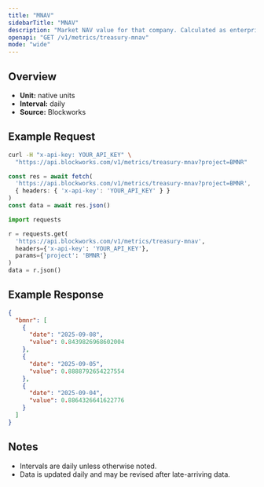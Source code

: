 ```yaml
---
title: "MNAV"
sidebarTitle: "MNAV"
description: "Market NAV value for that company. Calculated as enterprise value / NAV"
openapi: "GET /v1/metrics/treasury-mnav"
mode: "wide"
---
```


## Overview

- **Unit:** native units
- **Interval:** daily
- **Source:** Blockworks

## Example Request

<CodeGroup>

```bash cURL
curl -H "x-api-key: YOUR_API_KEY" \
  "https://api.blockworks.com/v1/metrics/treasury-mnav?project=BMNR"
```

```typescript TypeScript
const res = await fetch(
  'https://api.blockworks.com/v1/metrics/treasury-mnav?project=BMNR',
  { headers: { 'x-api-key': 'YOUR_API_KEY' } }
)
const data = await res.json()
```

```python Python
import requests

r = requests.get(
  'https://api.blockworks.com/v1/metrics/treasury-mnav',
  headers={'x-api-key': 'YOUR_API_KEY'},
  params={'project': 'BMNR'}
)
data = r.json()
```

</CodeGroup>

## Example Response

```json
{
  "bmnr": [
    {
      "date": "2025-09-08",
      "value": 0.8439826968602004
    },
    {
      "date": "2025-09-05",
      "value": 0.8888792654227554
    },
    {
      "date": "2025-09-04",
      "value": 0.8864326641622776
    }
  ]
}
```

## Notes
- Intervals are daily unless otherwise noted.
- Data is updated daily and may be revised after late-arriving data.

